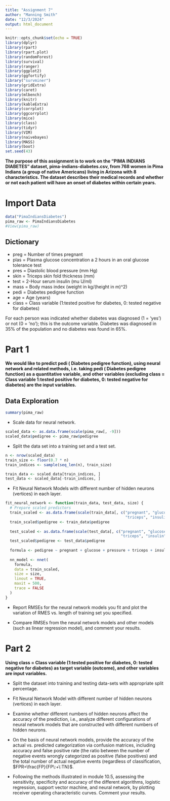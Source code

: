 ```yaml
---
title: "Assignment 7"
author: "Manning Smith"
date: "12/3/2024"
output: html_document
---
```


```r
knitr::opts_chunk$set(echo = TRUE)
library(dplyr)
library(rpart)
library(rpart.plot)
library(randomForest)
library(survival)
library(ranger)
library(ggplot2)
library(ggfortify)
library("survminer")
library(gridExtra)
library(caret)
library(mlbench)
library(knitr)
library(kableExtra)
library(corrplot)
library(ggcorrplot)
library(mice)
library(class)
library(tidyr)
library(VIM)
library(naivebayes)
library(MASS)
library(boot)
set.seed(43)
```

**The purpose of this assignment is to work on the “PIMA INDIANS DIABETES” dataset, pima-indians-diabetes.csv, from 768 women in Pima Indians (a group of native Americans) living in Arizona  with 8 characteristics.  The dataset describes their medical records and whether or not each patient will have an onset of diabetes within certain years.**

# Import Data
```r
data("PimaIndiansDiabetes")
pima_raw <- PimaIndiansDiabetes
#View(pima_raw)
```
## Dictionary
- preg = Number of times pregnant
- plas = Plasma glucose concentration a 2 hours in an oral glucose tolerance test
- pres = Diastolic blood pressure (mm Hg)
- skin = Triceps skin fold thickness (mm)
- test = 2-Hour serum insulin (mu U/ml)
- mass = Body mass index (weight in kg/(height in m)^2)
- pedi = Diabetes pedigree function
- age = Age (years)
- class = Class variable (1:tested positive for diabetes, 0: tested negative for diabetes)

For each person was indicated whether diabetes was diagnosed (1 = ‘yes’) or not (0 = ‘no’); this is the outcome variable. Diabetes was diagnosed in 35% of the population and no diabetes was found in 65%.

\newpage
# Part 1 
**We would like to predict pedi ( Diabetes pedigree function), using neural network and related methods, i.e. taking pedi ( Diabetes pedigree function) as a quantitative variable, and other variables (excluding class = Class variable 1:tested positive for diabetes, 0: tested negative for diabetes) are the input variables.**

## Data Exploration
```r
summary(pima_raw)
```


- Scale data for neural network.
```r
scaled_data <- as.data.frame(scale(pima_raw[, -9]))
scaled_data$pedigree <- pima_raw$pedigree
```

- Split the data set into a training set and a test set.
```r
n <- nrow(scaled_data)
train_size <- floor(0.7 * n)
train_indices <- sample(seq_len(n), train_size)

train_data <- scaled_data[train_indices, ]
test_data <- scaled_data[-train_indices, ]
```

- Fit Neural Network Models with different number of hidden neurons (vertices) in each layer.
```r
fit_neural_network <- function(train_data, test_data, size) {
  # Prepare scaled predictors
  train_scaled <- as.data.frame(scale(train_data[, c("pregnant", "glucose", "pressure", 
                                                     "triceps", "insulin", "mass", "age")]))
  train_scaled$pedigree <- train_data$pedigree
  
  test_scaled <- as.data.frame(scale(test_data[, c("pregnant", "glucose", "pressure", 
                                                   "triceps", "insulin", "mass", "age")]))
  test_scaled$pedigree <- test_data$pedigree
  
  formula <- pedigree ~ pregnant + glucose + pressure + triceps + insulin + mass + age
  
  nn_model <- nnet(
    formula, 
    data = train_scaled, 
    size = size,
    linout = TRUE,
    maxit = 500,
    trace = FALSE
  )
}
```

- Report RMSEs for the neural network models you fit and plot the variation of RMES vs. length of training set you specified.

- Compare RMSEs from the neural network models and other models (such as linear regression model), and comment your results.

\newpage
# Part 2
**Using class = Class variable (1:tested positive for diabetes, 0: tested negative for diabetes) as target variable (outcome), and other variables are input variables.**

- Split the dataset into training and testing data-sets with appropriate split percentage.

- Fit Neural Network Model with different number of hidden neurons (vertices) in each layer.

- Examine whether different numbers of hidden neurons affect the accuracy of the prediction, i.e., analyze different configurations of neural network models that are constructed with different numbers of hidden neurons.

- On the basis of neural network models, provide the accuracy of the actual vs. predicted categorization via confusion matrices, including accuracy and false positive rate (the ratio between the number of negative events wrongly categorized as positive (false positives) and the total number of actual negative events (regardless of classification, $FPR=\frac{FP}{FP\:+\:TN}$.

- Following the methods illustrated in module 10.5, assessing the sensitivity, specificity and accuracy of the different algorithms, logistic regression, support vector machine, and neural network, by plotting receiver operating characteristic curves. Comment your results.

```r
```

```r
```